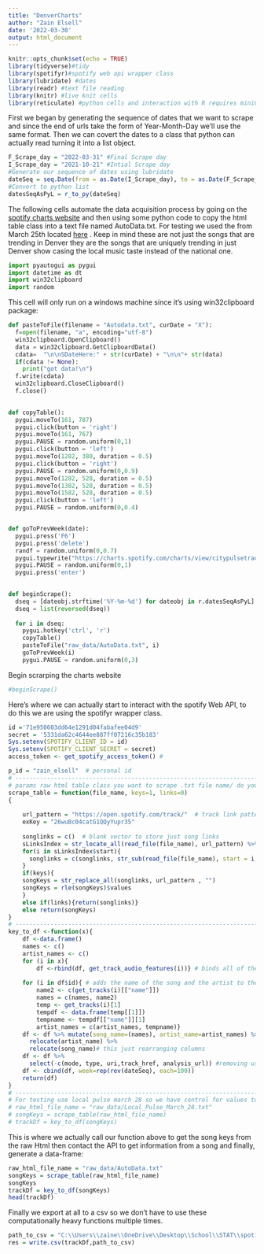 ```yaml
---
title: "DenverCharts"
author: "Zain Elsell"
date: '2022-03-30'
output: html_document
---
```



```r
knitr::opts_chunk$set(echo = TRUE)
library(tidyverse)#tidy
library(spotifyr)#spotify web api wrapper class
library(lubridate) #dates
library(readr) #text file reading
library(knitr) #live knit cells
library(reticulate) #python cells and interaction with R requires miniConda
```

First we began by generating the sequence of dates that we want to scrape and since the end of urls take the form of Year-Month-Day we'll use the same format. Then we can covert the dates to a class that python can actually read turning it into a list object.

```r
 
F_Scrape_day = "2022-03-31" #Final Scrape day
I_Scrape_day = "2021-10-21" #Intial Scrape day
#Generate our sequence of dates using lubridate
dateSeq = seq.Date(from = as.Date(I_Scrape_day), to = as.Date(F_Scrape_day), by = 'weeks')
#Convert to python list
datesSeqAsPyL = r_to_py(dateSeq) 
```

The following cells automate the data acquisition process by going on the [spotify charts website](https://charts.spotify.com/charts/view/citypulsetrack-denver-weekly/latest) and then using some python code to copy the html table class into a text file named AutoData.txt. For testing we used the from March 25th located [here](https://charts.spotify.com/charts/view/citypulsetrack-denver-weekly/2022-03-31) . Keep in mind these are not just the songs that are trending in Denver they are the songs that are uniquely trending in just Denver show casing the local music taste instead of the national one.

```python
import pyautogui as pygui
import datetime as dt
import win32clipboard
import random

```

This cell will only run on a windows machine since it's using win32clipboard package:

```python
def pasteToFile(filename = "Autodata.txt", curDate = "X"):
  f=open(filename, "a", encoding="utf-8")
  win32clipboard.OpenClipboard() 
  data = win32clipboard.GetClipboardData()
  cdata=  "\n\nSDateHere:" + str(curDate) + "\n\n"+ str(data) 
  if(cdata != None):
    print("got data!\n")  
  f.write(cdata)
  win32clipboard.CloseClipboard()
  f.close()
  

def copyTable():
  pygui.moveTo(161, 787)
  pygui.click(button = 'right')
  pygui.moveTo(161, 767)
  pygui.PAUSE = random.uniform(0,1)
  pygui.click(button = 'left')
  pygui.moveTo(1282, 380, duration = 0.5)
  pygui.click(button = 'right')
  pygui.PAUSE = random.uniform(0,0.9)
  pygui.moveTo(1282, 528, duration = 0.5)
  pygui.moveTo(1382, 528, duration = 0.5)
  pygui.moveTo(1582, 528, duration = 0.5)
  pygui.click(button = 'left')
  pygui.PAUSE = random.uniform(0,0.4)


def goToPrevWeek(date):
  pygui.press('F6')
  pygui.press('delete')
  randf = random.uniform(0,0.7)
  pygui.typewrite("https://charts.spotify.com/charts/view/citypulsetrack-denver-weekly/" + date, interval = 0.1)
  pygui.PAUSE = random.uniform(0,1)
  pygui.press('enter')
  

def beginScrape():
  dseq = [dateobj.strftime('%Y-%m-%d') for dateobj in r.datesSeqAsPyL]
  dseq = list(reversed(dseq))
  
  for i in dseq:
    pygui.hotkey('ctrl', 'r')
    copyTable()
    pasteToFile("raw_data/AutoData.txt", i)
    goToPrevWeek(i)
    pygui.PAUSE = random.uniform(0,3)


```

Begin scrarping the charts website
```python
#beginScrape()
```

Here's where we can actually start to interact with the spotify Web API, to do this we are using the spotifyr wrapper class.

```r
id ='71e950603dd64e1291d04fabafee04d9'
secret = '5331da62c4644ee887ff07216c35b183'
Sys.setenv(SPOTIFY_CLIENT_ID = id)
Sys.setenv(SPOTIFY_CLIENT_SECRET = secret)
access_token <- get_spotify_access_token() #
```


```r
p_id = "zain_elsell"  # personal id
# ----------------------------------------------------------------------------------------------
# params raw html table class you want to scrape .txt file name/ do you want just the song song keys? / do yo you want the full links to the tracks?
scrape_table = function(file_name, keys=1, links=0)
{
    
    url_pattern = "https://open.spotify.com/track/"  # track link pattern
    exKey = "26wuBc04catG1QQyYupr35"
    
    songlinks = c()  # blank vector to store just song links
    sLinksIndex = str_locate_all(read_file(file_name), url_pattern) %>% data.frame()
    for(i in sLinksIndex$start){
      songlinks = c(songlinks, str_sub(read_file(file_name), start = i, end= (i+nchar(url_pattern)+nchar(exKey))-1))
    }
    if(keys){
    songKeys = str_replace_all(songlinks, url_pattern , "")
    songKeys = rle(songKeys)$values
    }
    else if(links){return(songlinks)}
    else return(songKeys)
}
# ---------------------------------------------------------------------------------------------
key_to_df <-function(x){
    df <-data.frame()
    names <- c()
    artist_names <- c()
    for (i in x){
        df <-rbind(df, get_track_audio_features(i))} # binds all of the audio features together
    
    for (i in df$id){ # adds the name of the song and the artist to the df
        name2 <- c(get_tracks(i)[["name"]])
        names = c(names, name2)
        temp <- get_tracks(i)[1]
        tempdf <- data.frame(temp[[1]])
        tempname <- tempdf[["name"]][1]
        artist_names = c(artist_names, tempname)}
    df <- df %>% mutate(song_name=(names), artist_name=artist_names) %>% 
      relocate(artist_name) %>% 
      relocate(song_name)# this just rearranging columns
    df <- df %>% 
      select(-c(mode, type, uri,track_href, analysis_url)) #removing useless columns
    df <- cbind(df, week=rep(rev(dateSeq), each=100))
    return(df)
}
# ----------------------------------------------------------------------------------------------
# For testing use local pulse march 28 so we have control for values to expect
# raw_html_file_name = "raw_data/Local_Pulse_March_28.txt"
# songKeys = scrape_table(raw_html_file_name)
# trackDf = key_to_df(songKeys)


```


This is where we actually call our function above to get the song keys from the raw Html then contact the API to get information from a song and finally, generate a data-frame:

```r
raw_html_file_name = "raw_data/AutoData.txt"
songKeys = scrape_table(raw_html_file_name)
songKeys
trackDf = key_to_df(songKeys)
head(trackDf)
```


Finally we export at all to a csv so we don't have to use these computationally heavy functions multiple times.
```r
path_to_csv = "C:\\Users\\zaine\\OneDrive\\Desktop\\School\\STAT\\spotify_data_proj\\clean_data\\trackData.csv"
res = write.csv(trackDf,path_to_csv)
```




